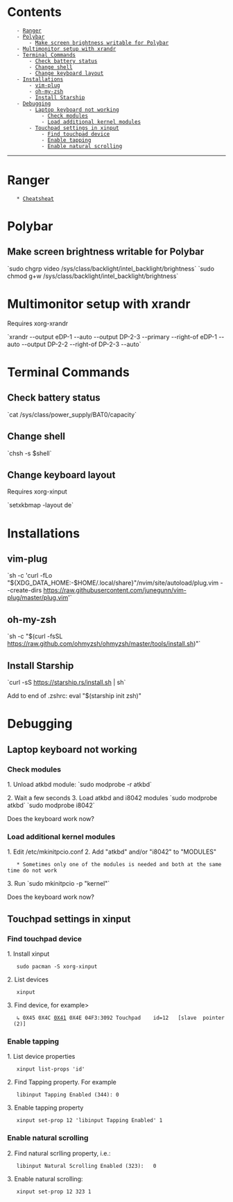 = Contents =
    - [[#Ranger|Ranger]]
    - [[#Polybar|Polybar]]
        - [[#Polybar#Make screen brightness writable for Polybar|Make screen brightness writable for Polybar]]
    - [[#Multimonitor setup with xrandr|Multimonitor setup with xrandr]]
    - [[#Terminal Commands|Terminal Commands]]
        - [[#Terminal Commands#Check battery status|Check battery status]]
        - [[#Terminal Commands#Change shell|Change shell]]
        - [[#Terminal Commands#Change keyboard layout|Change keyboard layout]]
    - [[#Installations|Installations]]
        - [[#Installations#vim-plug|vim-plug]]
        - [[#Installations#oh-my-zsh|oh-my-zsh]]
        - [[#Installations#Install Starship|Install Starship]]
    - [[#Debugging|Debugging]]
        - [[#Debugging#Laptop keyboard not working|Laptop keyboard not working]]
            - [[#Debugging#Laptop keyboard not working#Check modules|Check modules]]
            - [[#Debugging#Laptop keyboard not working#Load additional kernel modules|Load additional kernel modules]]
        - [[#Debugging#Touchpad settings in xinput|Touchpad settings in xinput]]
            - [[#Debugging#Touchpad settings in xinput#Find touchpad device|Find touchpad device]]
            - [[#Debugging#Touchpad settings in xinput#Enable tapping|Enable tapping]]
            - [[#Debugging#Touchpad settings in xinput#Enable natural scrolling|Enable natural scrolling]]

----

= Ranger =

    * [[ranger_cheatsheat.wiki|Cheatsheat]]


= Polybar =

== Make screen brightness writable for Polybar ==

`sudo chgrp video /sys/class/backlight/intel_backlight/brightness`
`sudo chmod g+w /sys/class/backlight/intel_backlight/brightness`


= Multimonitor setup with xrandr =

Requires xorg-xrandr

`xrandr --output eDP-1 --auto --output DP-2-3 --primary --right-of eDP-1 --auto --output DP-2-2 --right-of DP-2-3 --auto`


= Terminal Commands =

== Check battery status ==

`cat /sys/class/power_supply/BAT0/capacity`

== Change shell ==

`chsh -s $shell`

== Change keyboard layout ==

Requires xorg-xinput

`setxkbmap -layout de`


= Installations =

== vim-plug ==

`sh -c 'curl -fLo "${XDG_DATA_HOME:-$HOME/.local/share}"/nvim/site/autoload/plug.vim --create-dirs https://raw.githubusercontent.com/junegunn/vim-plug/master/plug.vim'`

== oh-my-zsh ==

`sh -c "$(curl -fsSL https://raw.github.com/ohmyzsh/ohmyzsh/master/tools/install.sh)"`

== Install Starship ==

`curl -sS https://starship.rs/install.sh | sh`

Add to end of .zshrc: eval "$(starship init zsh)"


= Debugging =

== Laptop keyboard not working ==

=== Check modules ===

1. Unload atkbd module:
`sudo modprobe -r atkbd`

2. Wait a few seconds
3. Load atkbd and i8042 modules
`sudo modprobe atkbd`
`sudo modprobe i8042`

Does the keyboard work now?

=== Load additional kernel modules ===

1. Edit /etc/mkinitpcio.conf
2. Add "atkbd" and/or "i8042" to "MODULES"
    * Sometimes only one of the modules is needed and both at the same time do not work
3. Run `sudo mkinitpcio -p "kernel"`

Does the keyboard work now?

== Touchpad settings in xinput ==

=== Find touchpad device ===

1. Install xinput 
	sudo pacman -S xorg-xinput
2. List devices
	xinput
3. Find device, for example>
	↳ 0X45 0X4C [[0X41]] 0X4E 04F3:3092 Touchpad  	id=12	[slave  pointer  (2)]

=== Enable tapping ===

1. List device properties
	xinput list-props 'id'
2. Find Tapping property. For example
	libinput Tapping Enabled (344):	0
3. Enable tapping property
	xinput set-prop 12 'libinput Tapping Enabled' 1

=== Enable natural scrolling ===

2. Find natural scrlling property, i.e.:
    libinput Natural Scrolling Enabled (323):	0
3. Enable natural scrolling:
    xinput set-prop 12 323 1
